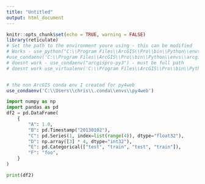 ```yaml
---
title: "Untitled"
output: html_document
---
```


```r
knitr::opts_chunk$set(echo = TRUE, warning = FALSE)
library(reticulate)
# Set the path to the environment youre using - this can be modified
# Works - use_python("C:\\Program Files\\ArcGIS\\Pro\\bin\\Python\\envs\\arcgispro-py3")
#use_condaenv('C:\\Program Files\\ArcGIS\\Pro\\bin\\Python\\envs\\arcgispro-py3')
# doesnt work - use_condaenv("arcgispro-py3") - must be full path
# doesnt work use_virtualenv('C:\\Program Files\\ArcGIS\\Pro\\bin\\Python\\envs\\arcgispro-py3')


# the non ArcGIS conda env I created for py4web
use_condaenv('C:\\Users\\chris\\.conda\\envs\\py4web')
```

```python
import numpy as np
import pandas as pd
df2 = pd.DataFrame(
    {
        "A": 1.0,
        "B": pd.Timestamp("20130102"),
        "C": pd.Series(1, index=list(range(4)), dtype="float32"),
        "D": np.array([3] * 4, dtype="int32"),
        "E": pd.Categorical(["test", "train", "test", "train"]),
        "F": "foo",
    }
)

print(df2)

```